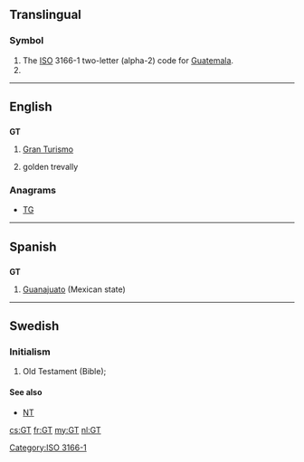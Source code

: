 {{also|Gt|.gt}}
==Translingual==

===Symbol===
{{head|mul|symbol}}
# The [[ISO]] 3166-1 two-letter (alpha-2) code for [[Guatemala]].
# {{SI-unit-abb|giga|tesla|[[magnetic flux density]]}}

[[Category:ISO 3166-1]]
----

==English==

==={{abbreviation-old|en}}===
'''GT'''
# [[Gran Turismo]]
# {{context|fishing|lang=en}} golden trevally
===Anagrams===
* [[TG#English|TG]]

----

==Spanish==

==={{abbreviation-old|es}}===
'''GT'''

# [[Guanajuato]] (Mexican state)

----

==Swedish==

===Initialism===
{{head|sv|abbreviation}}

# Old Testament (Bible); {{abbreviation of|Gamla Testamentet|lang=sv}}

====See also====
* [[NT]]

[[cs:GT]]
[[fr:GT]]
[[my:GT]]
[[nl:GT]]